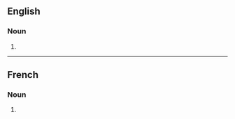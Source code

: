 ==English==

===Noun===
{{head|en|noun plural form}}

# {{plural of|multiplication|lang=en}}

----

==French==

===Noun===
{{head|fr|noun plural form|g=f}}

# {{plural of|multiplication|lang=fr}}